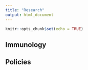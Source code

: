 ```yaml
---
title: "Research"
output: html_document
---
```


```r
knitr::opts_chunk$set(echo = TRUE)
```

## Immunology

## Policies

